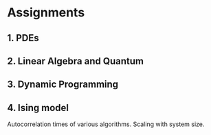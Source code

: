 # Assignments

## 1. PDEs

## 2. Linear Algebra and Quantum

## 3. Dynamic Programming

## 4. Ising model

Autocorrelation times of various algorithms. Scaling with system size.

